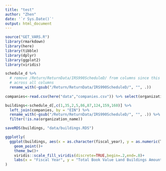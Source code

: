 ```yaml
---
title: "test"
author: "Zhen"
date: '`r Sys.Date()`'
output: html_document
---
```


```r
source("GET_VARS.R")
library(rmarkdown)
library(here)
library(tibble)
library(dplyr)
library(ggplot2)
library(viridis)
```

```r

schedule_d %>%
  # remove /Return/ReturnData/IRS990ScheduleD/ from columns since this is shared
  # across all columns
  rename_with(~gsub("/Return/ReturnData/IRS990ScheduleD/", "", .))
  
companies<-read.csv(here("data","companies.csv")) %>% select(organization_name, EIN) %>% mutate(EIN=as.character(EIN))

buildings<-schedule_d[,c(1,35,2,5,86,87,124,159,160)] %>% 
  left_join(companies, by = "EIN") %>% 
  rename_with(~gsub("/Return/ReturnData/IRS990ScheduleD/", "", .)) %>% 
  filter(!is.na(organization_name))

saveRDS(buildings, "data/buildings.RDS")
```


```r
ggplotly(
  ggplot(buildings, aes(x = as.character(fiscal_year), y = as.numeric(TotalBookValueLandBuildingsAmt), color = as.factor(organization_name)))+
    geom_point()+
    theme_bw()+
    viridis::scale_fill_viridis(discrete=TRUE,begin=.2,end=.8)+
    labs(x = "Fiscal Year", y = "Total Book Value Land Buildings Amount")
)
```

```r

```

